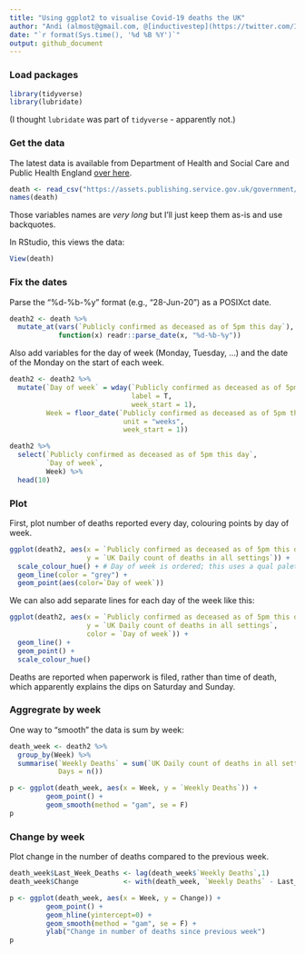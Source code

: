 ```yaml
---
title: "Using ggplot2 to visualise Covid-19 deaths the UK"
author: "Andi (almost@gmail.com, @[inductivestep](https://twitter.com/InductiveStep))"
date: "`r format(Sys.time(), '%d %B %Y')`"
output: github_document
---
```



### Load packages

```r
library(tidyverse)
library(lubridate)
```

(I thought `lubridate` was part of `tidyverse` - apparently not.)

### Get the data

The latest data is available from Department of Health and Social Care and Public Health England [over here](https://www.gov.uk/guidance/coronavirus-covid-19-information-for-the-public).

```r
death <- read_csv("https://assets.publishing.service.gov.uk/government/uploads/system/uploads/attachment_data/file/896042/2020-06-28-COVID-19-UK-deaths-time-series.csv")
names(death)
```
Those variables names are _very long_ but I'll just keep them as-is and use backquotes.

In RStudio, this views the data:

```r
View(death)
```


### Fix the dates

Parse the "%d-%b-%y" format (e.g., "28-Jun-20") as a POSIXct date.

```r
death2 <- death %>%
  mutate_at(vars(`Publicly confirmed as deceased as of 5pm this day`),
            function(x) readr::parse_date(x, "%d-%b-%y"))
```

Also add variables for the day of week (Monday, Tuesday, ...) and the date of the Monday on the start of each week. 

```r
death2 <- death2 %>%
  mutate(`Day of week` = wday(`Publicly confirmed as deceased as of 5pm this day`,
                              label = T,
                              week_start = 1),
         Week = floor_date(`Publicly confirmed as deceased as of 5pm this day`,
                            unit = "weeks",
                            week_start = 1))

```


```r
death2 %>%
  select(`Publicly confirmed as deceased as of 5pm this day`,
         `Day of week`,
         Week) %>%
  head(10)
```



### Plot

First, plot number of deaths reported every day, colouring points by day of week.

```r
ggplot(death2, aes(x = `Publicly confirmed as deceased as of 5pm this day`,
                   y = `UK Daily count of deaths in all settings`)) + 
  scale_colour_hue() + # Day of week is ordered; this uses a qual palette
  geom_line(color = "grey") +
  geom_point(aes(color=`Day of week`))
```


We can also add separate lines for each day of the week like this:

```r
ggplot(death2, aes(x = `Publicly confirmed as deceased as of 5pm this day`,
                   y = `UK Daily count of deaths in all settings`,
                   color = `Day of week`)) + 
  geom_line() +
  geom_point() +
  scale_colour_hue() 
```
Deaths are reported when paperwork is filed, rather than time of death, which apparently explains the dips on Saturday and Sunday.

### Aggregrate by week

One way to "smooth" the data is sum by week:

```r
death_week <- death2 %>%
  group_by(Week) %>%
  summarise(`Weekly Deaths` = sum(`UK Daily count of deaths in all settings`),
            Days = n())
```


```r
p <- ggplot(death_week, aes(x = Week, y = `Weekly Deaths`)) +
         geom_point() +
         geom_smooth(method = "gam", se = F) 
p
```


### Change by week

Plot change in the number of deaths compared to the previous week.

```r
death_week$Last_Week_Deaths <- lag(death_week$`Weekly Deaths`,1)
death_week$Change           <- with(death_week, `Weekly Deaths` - Last_Week_Deaths)
```



```r
p <- ggplot(death_week, aes(x = Week, y = Change)) +
         geom_point() +
         geom_hline(yintercept=0) +
         geom_smooth(method = "gam", se = F) +
         ylab("Change in number of deaths since previous week")
p
```



